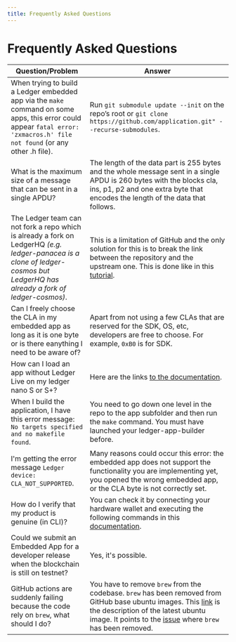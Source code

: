 ```yaml
---
title: Frequently Asked Questions
---
```


# Frequently Asked Questions

| Question/Problem        |  Answer        | 
| --------------- | -------------- | 
| When trying to build a Ledger embedded app via the `make` command on some apps, this error could appear `fatal error: 'zxmacros.h' file not found` (or any other .h file).  | Run `git submodule update --init` on the repo’s root or `git clone https://github.com/application.git" --recurse-submodules`. | 
| What is the maximum size of a message that can be sent in a single APDU?  | The length of the data part is 255 bytes and the whole message sent in a single APDU is 260 bytes with the blocks cla, ins, p1, p2 and one extra byte that encodes the length of the data that follows. | 
| The Ledger team can not fork a repo which is already a fork on LedgerHQ *(e.g. ledger-panacea is a clone of ledger-cosmos but LedgerHQ has already a fork of ledger-cosmos)*. | This is a limitation of GitHub and the only solution for this is to break the link between the repository and the upstream one. This is done like in this [tutorial](https://ralphjsmit.com/unfork-github-repo).  | 
| Can I freely choose the CLA in my embedded app as long as it is one byte or is there eanything I need to be aware of? | Apart from not using a few CLAs that are reserved for the SDK, OS, etc, developers are free to choose. For example, `0xB0` is for SDK.  | 
| How can I load an app without Ledger Live on my ledger nano S or S+?  | Here are the links [to the documentation](./quickstart/build-load). |
| When I build the application, I have this error message: `No targets specified and no makefile found`. | You need to go down one level in the repo to the app subfolder and then run the `make` command. You must have launched your ledger-app-builder before. | 
| I'm getting the error message `Ledger device: CLA_NOT_SUPPORTED`. | Many reasons could occur this error: the embedded app does not support the functionality you are implementing yet, you opened the wrong embedded app, or the CLA byte is not correctly set.| 
| How do I verify that my product is genuine (in CLI)? | You can check it by connecting your hardware wallet and executing the following commands in this [documentation](https://support.ledger.com/hc/en-us/articles/4404382029329-Check-hardware-integrity?support=true). | 
| Could we submit an Embedded App for a developer release when the blockchain is still on testnet? | Yes, it's possible. | 
| GitHub actions are suddenly failing because the code rely on `brew`, what should I do? | You have to remove `brew` from the codebase. `brew` has been removed from GitHub base ubuntu images. This [link](https://github.com/actions/runner-images/blob/ubuntu20/20220922.2/images/linux/Ubuntu2004-Readme.md) is the description of the latest ubuntu image. It points to the [issue](https://github.com/actions/runner-images/issues/6283) where `brew` has been removed. | 
